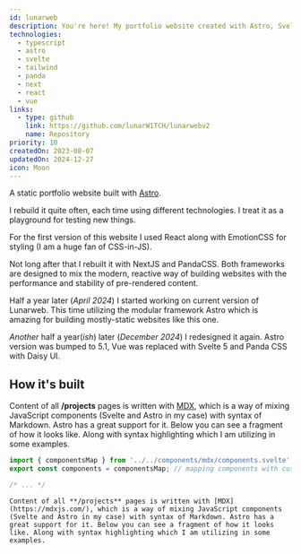 ```yaml
---
id: lunarweb
description: You're here! My portfolio website created with Astro, Svelte and Tailwind. Previous versions used NextJS, and Panda CSS among others.
technologies:
  - typescript
  - astro
  - svelte
  - tailwind
  - panda
  - next
  - react
  - vue
links:
  - type: github
    link: https://github.com/lunarW1TCH/lunarwebv2
    name: Repository
priority: 10
createdOn: 2023-08-07
updatedOn: 2024-12-27
icon: Moon
---
```



A static portfolio website built with [Astro](https://astro.build/).

I rebuild it quite often, each time using different technologies. I treat it as a playground for testing new things.

For the first version of this website I used React along with EmotionCSS for styling (I am a huge fan of CSS-in-JS).

Not long after that I rebuilt it with NextJS and PandaCSS. Both frameworks are designed to mix the modern, reactive way of building websites with the performance and stability of pre-rendered content.

Half a year later (_April 2024_) I started working on current version of Lunarweb. This time utilizing
the modular framework Astro which is amazing for building mostly-static websites
like this one.

_Another_ half a year(_ish_) later (_December 2024_) I redesigned it again. Astro version was bumped to 5.1, Vue was replaced with Svelte 5 and Panda CSS with Daisy UI.

## How it's built

Content of all **/projects** pages is written with [MDX](https://mdxjs.com/), which is a way of mixing JavaScript components (Svelte and Astro in my case) with syntax of Markdown. Astro has a great support for it. Below you can see a fragment of how it looks like. Along with syntax highlighting which I am utilizing in some examples.

```ts
import { componentsMap } from '../../components/mdx/components.svelte';
export const components = componentsMap; // mapping components with custom styling
```

```jsx
/* ... */
```

```mdx
Content of all **/projects** pages is written with [MDX](https://mdxjs.com/), which is a way of mixing JavaScript components (Svelte and Astro in my case) with syntax of Markdown. Astro has a great support for it. Below you can see a fragment of how it looks like. Along with syntax highlighting which I am utilizing in some examples.
```
